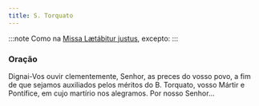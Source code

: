 ```yaml
---
title: S. Torquato
---
```


:::note
Como na [Missa Lætábitur justus](../comum/5martirnaopontifice2), excepto:
:::

### Oração

Dignai-Vos ouvir clementemente, Senhor, as preces do vosso povo, a fim de
que sejamos auxiliados pelos méritos do B. Torquato, vosso Mártir e
Pontífice, em cujo martírio nos alegramos. Por nosso Senhor...

